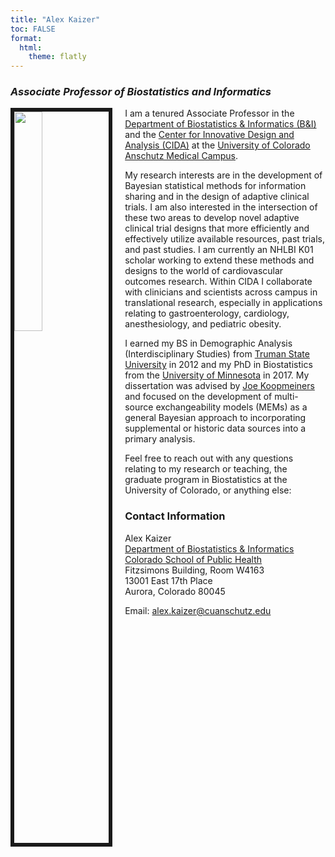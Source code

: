 ```yaml
---
title: "Alex Kaizer"
toc: FALSE
format:
  html:
    theme: flatly
---
```


### *Associate Professor of Biostatistics and Informatics*

<img src="./files/alex-kaizer.jpg" style="width:30%; border:6px solid; margin-right:20px; margin-bottom:20px" align="left">

I am a tenured Associate Professor in the [Department of Biostatistics & Informatics (B&I)](https://coloradosph.cuanschutz.edu/education/departments/biostatistics-informatics) and the [Center for Innovative Design and Analysis (CIDA)](https://coloradosph.cuanschutz.edu/research-and-practice/centers-programs/cida) at the [University of Colorado Anschutz Medical Campus](https://cuanschutz.edu/). 

My research interests are in the development of Bayesian statistical methods for information sharing and in the design of adaptive clinical trials. I am also interested in the intersection of these two areas to develop novel adaptive clinical trial designs that more efficiently and effectively utilize available resources, past trials, and past studies. I am currently an NHLBI K01 scholar working to extend these methods and designs to the world of cardiovascular outcomes research. Within CIDA I collaborate with clinicians and scientists across campus in translational research, especially in applications relating to gastroenterology, cardiology, anesthesiology, and pediatric obesity.

I earned my BS in Demographic Analysis (Interdisciplinary Studies) from [Truman State University](https://www.truman.edu/) in 2012 and my PhD in Biostatistics from the [University of Minnesota](https://www.sph.umn.edu/academics/divisions/biostatistics/) in 2017. My dissertation was advised by [Joe Koopmeiners](https://sites.google.com/a/umn.edu/koopm007/) and focused on the development of multi-source exchangeability models (MEMs) as a general Bayesian approach to incorporating supplemental or historic data sources into a primary analysis.

Feel free to reach out with any questions relating to my research or teaching, the graduate program in Biostatistics at the University of Colorado, or anything else:

### Contact Information

Alex Kaizer \
[Department of Biostatistics & Informatics](https://coloradosph.cuanschutz.edu/education/departments/biostatistics-informatics) \
[Colorado School of Public Health](https://coloradosph.cuanschutz.edu/) \
Fitzsimons Building, Room W4163 \
13001 East 17th Place \
Aurora, Colorado 80045 

Email: [alex.kaizer@cuanschutz.edu](mailto:alex.kaizer@cuanschutz.edu)


